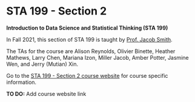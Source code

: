 # STA 199 - Section 2 {#sta199-2 .unnumbered}

**Introduction to Data Science and Statistical Thinking (STA 199)**

In Fall 2021, this section of STA 199 is taught by [Prof. Jacob Smith](https://scholars.duke.edu/person/jacob.f.smith).

The TAs for the course are Alison Reynolds, Olivier Binette, Heather Mathews, Larry Chen, Mariana Izon, Miller Jacob, Amber Potter, Jasmine Wen, and Jerry (Mutian) Xin.

Go to the [STA 199 - Section 2 course website]() for course specific information.

**TO DO:** Add course website link
